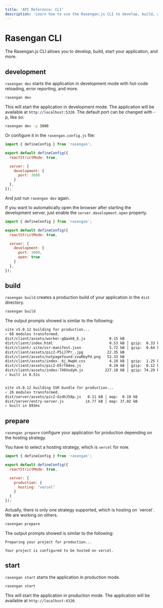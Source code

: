 ```yaml
---
title: 'API Reference: CLI'
description: 'Learn how to use the Rasengan.js CLI to develop, build, and start your application.'
---
```




# Rasengan CLI

The Rasengan.js CLI allows you to develop, build, start your application, and more.

## development 

`rasengan dev` starts the application in development mode with hot-code reloading, error reporting, and more.

```bash filename="Terminal" copy
rasengan dev
```

This will start the application in development mode. The application will be available at `http://localhost:5320`.
The default port can be changed with -p, like so:

```bash filename="Terminal" copy
rasengan dev -p 3000
```

Or configure it in the `rasengan.config.js` file:

```javascript filename="rasengan.config.js" copy {8}
import { defineConfig } from 'rasengan';

export default defineConfig({
  reactStrictMode: true,

  server: {
    development: {
      port: 3000
    }
  },
});
```

And just run `rasengan dev` again.

If you want to automatically open the browser after starting the development server, just enable the `server.development.open` property.

```javascript filename="rasengan.config.js" copy {9}
import { defineConfig } from 'rasengan';

export default defineConfig({
  reactStrictMode: true,

  server: {
    development: {
      port: 3000,
      open: true
    }
  },
});
```

## build

`rasengan build` creates a production build of your application in the `dist` directory.

```bash filename="Terminal" copy
rasengan build
```

The output prompts showed is similar to the following:

```bash filename="Terminal"
vite v5.0.12 building for production...
✓ 68 modules transformed.
dist/client/assets/worker-gQaxk6_E.js           0.15 kB
dist/client/index.html                          0.53 kB │ gzip:  0.33 kB
dist/client/.vite/ssr-manifest.json             5.72 kB │ gzip:  0.64 kB
dist/client/assets/pic2-PSiJ7Pr_.jpg           22.35 kB
dist/client/assets/notpagefound-zvwRbyPd.png   52.33 kB
dist/client/assets/index-_6j_HwpH.css           4.18 kB │ gzip:  1.25 kB
dist/client/assets/pic2-DSrfA4ee.js             0.10 kB │ gzip:  0.12 kB │ map:   0.19 kB
dist/client/assets/index-7XOVudyH.js          227.10 kB │ gzip: 74.29 kB │ map: 830.90 kB
✓ built in 8.51s


vite v5.0.12 building SSR bundle for production...
✓ 26 modules transformed.
dist/server/assets/pic2-GzdhJ58p.js   0.11 kB │ map:  0.19 kB
dist/server/entry-server.js          14.77 kB │ map: 37.02 kB
✓ built in 893ms
```

## prepare 

`rasengan prepare` configure your application for production depending on the hosting strategy.

You have to select a hosting strategy, which is `vercel` for now.

```javascript filename="rasengan.config.js" copy {8}
import { defineConfig } from 'rasengan';

export default defineConfig({
  reactStrictMode: true,

  server: {
    production: {
      hosting: "vercel"
    }
  }
});
```

<AlertBox type="tip">
Actually, there is only one strategy supported, which is hosting on `vercel`. We are working on others.
</AlertBox>

```bash filename="Terminal" copy
rasengan prepare
```

The output prompts showed is similar to the following:

```text filename="Terminal"
Preparing your project for production...

Your project is configured to be hosted on vercel.
```

## start

`rasengan start` starts the application in production mode.

```bash filename="Terminal" copy
rasengan start
```

This will start the application in production mode. The application will be available at `http://localhost:4320`.